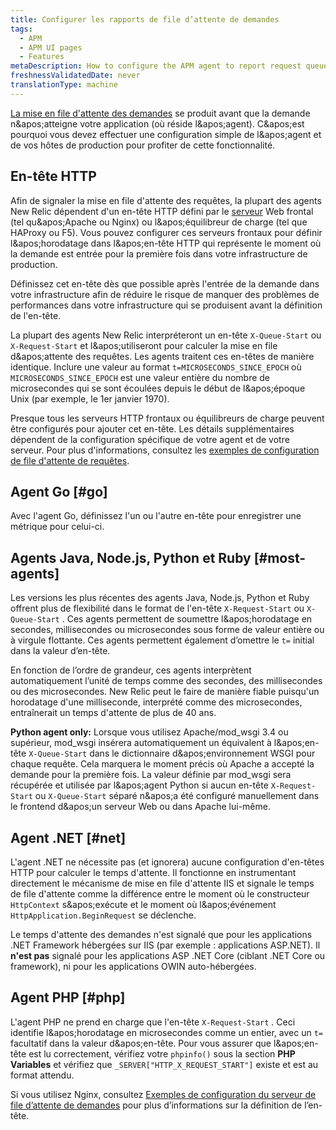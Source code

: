 ```yaml
---
title: Configurer les rapports de file d’attente de demandes
tags:
  - APM
  - APM UI pages
  - Features
metaDescription: How to configure the APM agent to report request queue timing.
freshnessValidatedDate: never
translationType: machine
---
```


[La mise en file d&apos;attente des demandes](/docs/apm/applications-menu/features/request-queuing-tracking-frontend-time) se produit avant que la demande n&amp;apos;atteigne votre application (où réside l&amp;apos;agent). C&amp;apos;est pourquoi vous devez effectuer une configuration simple de l&amp;apos;agent et de vos hôtes de production pour profiter de cette fonctionnalité.

## En-tête HTTP

Afin de signaler la mise en file d&apos;attente des requêtes, la plupart des agents New Relic dépendent d&apos;un en-tête HTTP défini par le [serveur](/docs/features/request-queue-server-configuration-examples) Web frontal (tel qu&amp;apos;Apache ou Nginx) ou l&amp;apos;équilibreur de charge (tel que HAProxy ou F5). Vous pouvez configurer ces serveurs frontaux pour définir l&amp;apos;horodatage dans l&amp;apos;en-tête HTTP qui représente le moment où la demande est entrée pour la première fois dans votre infrastructure de production.

<Callout variant="tip">
  Définissez cet en-tête dès que possible après l&apos;entrée de la demande dans votre infrastructure afin de réduire le risque de manquer des problèmes de performances dans votre infrastructure qui se produisent avant la définition de l&apos;en-tête.
</Callout>

La plupart des agents New Relic interpréteront un en-tête `X-Queue-Start` ou `X-Request-Start` et l&amp;apos;utiliseront pour calculer la mise en file d&amp;apos;attente des requêtes. Les agents traitent ces en-têtes de manière identique. Inclure une valeur au format `t=MICROSECONDS_SINCE_EPOCH` où `MICROSECONDS_SINCE_EPOCH` est une valeur entière du nombre de microsecondes qui se sont écoulées depuis le début de l&amp;apos;époque Unix (par exemple, le 1er janvier 1970).

Presque tous les serveurs HTTP frontaux ou équilibreurs de charge peuvent être configurés pour ajouter cet en-tête. Les détails supplémentaires dépendent de la configuration spécifique de votre agent et de votre serveur. Pour plus d&apos;informations, consultez les [exemples de configuration de file d&apos;attente de requêtes](/docs/apm/applications-menu/features/request-queue-server-configuration-examples).

## Agent Go [#go]

Avec l&apos;agent Go, définissez l&apos;un ou l&apos;autre en-tête pour enregistrer une métrique pour celui-ci.

## Agents Java, Node.js, Python et Ruby [#most-agents]

Les versions les plus récentes des agents Java, Node.js, Python et Ruby offrent plus de flexibilité dans le format de l&apos;en-tête `X-Request-Start` ou `X-Queue-Start` . Ces agents permettent de soumettre l&amp;apos;horodatage en secondes, millisecondes ou microsecondes sous forme de valeur entière ou à virgule flottante. Ces agents permettent également d’omettre le `t=` initial dans la valeur d’en-tête.

En fonction de l’ordre de grandeur, ces agents interprètent automatiquement l’unité de temps comme des secondes, des millisecondes ou des microsecondes. New Relic peut le faire de manière fiable puisqu&apos;un horodatage d&apos;une milliseconde, interprété comme des microsecondes, entraînerait un temps d&apos;attente de plus de 40 ans.

<DNT>**Python agent only:**</DNT> Lorsque vous utilisez Apache/mod\_wsgi 3.4 ou supérieur, mod\_wsgi insérera automatiquement un équivalent à l&amp;apos;en-tête `X-Queue-Start` dans le dictionnaire d&amp;apos;environnement WSGI pour chaque requête. Cela marquera le moment précis où Apache a accepté la demande pour la première fois. La valeur définie par mod\_wsgi sera récupérée et utilisée par l&amp;apos;agent Python si aucun en-tête `X-Request-Start` ou `X-Queue-Start` séparé n&amp;apos;a été configuré manuellement dans le frontend d&amp;apos;un serveur Web ou dans Apache lui-même.

## Agent .NET [#net]

L&apos;agent .NET ne nécessite pas (et ignorera) aucune configuration d&apos;en-têtes HTTP pour calculer le temps d&apos;attente. Il fonctionne en instrumentant directement le mécanisme de mise en file d&apos;attente IIS et signale le temps de file d&apos;attente comme la différence entre le moment où le constructeur `HttpContext` s&amp;apos;exécute et le moment où l&amp;apos;événement `HttpApplication.BeginRequest` se déclenche.

Le temps d&apos;attente des demandes n&apos;est signalé que pour les applications .NET Framework hébergées sur IIS (par exemple : applications ASP.NET). Il **n&apos;est pas** signalé pour les applications ASP .NET Core (ciblant .NET Core ou framework), ni pour les applications OWIN auto-hébergées.

## Agent PHP [#php]

L&apos;agent PHP ne prend en charge que l&apos;en-tête `X-Request-Start` . Ceci identifie l&amp;apos;horodatage en microsecondes comme un entier, avec un `t=` facultatif dans la valeur d&amp;apos;en-tête. Pour vous assurer que l&amp;apos;en-tête est lu correctement, vérifiez votre `phpinfo()` sous la section <DNT>**PHP Variables**</DNT> et vérifiez que `_SERVER["HTTP_X_REQUEST_START"]` existe et est au format attendu.

Si vous utilisez Nginx, consultez [Exemples de configuration du serveur de file d’attente de demandes](/docs/apm/other-features/request-queueing/request-queue-server-configuration-examples#nginx) pour plus d’informations sur la définition de l’en-tête.
